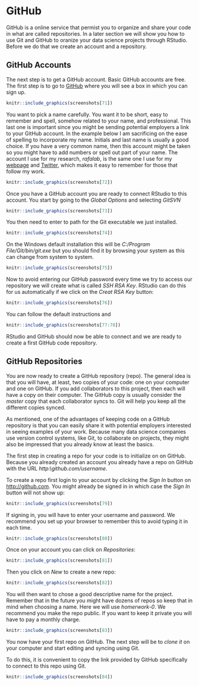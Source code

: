# GitHub 

GitHub is a online service that permist you to organize and share your code in what are called repositories. In a later section we will show you how to use Git and GitHub to oranize your data science projects through RStudio. Before we do that we create an account and a repository. 

## GitHub Accounts


The next step is to get a GitHub account. Basic GitHub accounts are free. The first step is to go to [GitHub](github.com) where you will see a box in which you can sign up. 

```r
knitr::include_graphics(screenshots[71]) 
```

You want to pick a name carefully. You want it to be short, easy to remember and spell, somehow related to your name, and professional. This last one is important since you might be sending potential employers a link to your GitHub account. In the example below I am sacrificing on the ease of spelling to incorporate my name. Initials and last name is usually a good choice. If you have a very common name, then this account might be taken so you might have to add numbers or spell out part of your name. 
The account I use for my research, _rafalab_, is the same one I use for my [webpage](http://rafalab.org) and [Twitter](http://twitter.com/rafalab), which makes it easy to remember for those that follow my work. 

```r
knitr::include_graphics(screenshots[72]) 
```

Once you have a GitHub account you are ready to connect RStudio to this account. You start by going to the _Global Options_ and selecting _GitSVN_

```r
knitr::include_graphics(screenshots[73]) 
```

You then need to enter to path for the Git executable we just installed.

```r
knitr::include_graphics(screenshots[74]) 
```

 On the Windows default installation this will be _C:/Program File/Git/bin/git.exe_ but you should find it by browsing your system as this can change from system to system.

```r
knitr::include_graphics(screenshots[75]) 
```

Now to avoid entering our GitHub password every time we try to access our repository we will create what is called _SSH RSA Key_. RStudio can do this for us automatically if we click on the _Creat RSA Key_ button:

```r
knitr::include_graphics(screenshots[76]) 
```

You can follow the default instructions and 

```r
knitr::include_graphics(screenshots[77:78]) 
```

RStudio and GitHub should now be able to connect and we are ready to create a first GitHub code repository.

## GitHub Repositories

You are now ready to create a GitHub repository (repo). The general idea is that you will have, at least, two copies of your code: one on your computer and one on GitHub. 
If you add collaborators to this project, then each will have a copy on their computer. The GitHub copy is usually consider the _master_ copy that each collaborator syncs to. Git will help you keep all the different copies synced.

As mentioned, one of the advantages of keeping code on a GitHub repository is that you can easily share it with potential employers interested in seeing examples of your work. Because many data science companies use version control systems, like Git, to collaborate on projects, they might also be impressed that you already know at least the basics.

The first step in creating a repo for your code is to initialize on on GitHub. Because you already created an account you already have a repo on GitHub with the URL _http:\\github.com/username_.

To create a repo first login to your account by clicking the _Sign In_ button on [http://github.com](http://github.com). You might already be signed in in which case the _Sign In_ button will not show up:


```r
knitr::include_graphics(screenshots[79]) 
```

If signing in, you will have to enter your username and password. We recommend you set up your browser to remember this to avoid typing it in each time.

```r
knitr::include_graphics(screenshots[80]) 
```

Once on your account you can click on _Repositories_:

```r
knitr::include_graphics(screenshots[81]) 
```

Then you click on _New_ to create a new repo:

```r
knitr::include_graphics(screenshots[82]) 
```

You will then want to chose a good descriptive name for the project. Remember that in the future you might have dozens of repos so keep that in mind when choosing a name. Here we will use _homerwork-0_. We recommend you make the repo public. If you want to keep it private you will have to pay a monthly charge.


```r
knitr::include_graphics(screenshots[83]) 
```

You now have your first repo on GitHub. The next step will be to _clone it_ on your computer and start editing and syncing using Git. 


To do this, it is convenient to copy the link provided by GitHub specifically to connect to this repo using Git. 

```r
knitr::include_graphics(screenshots[84]) 
```




